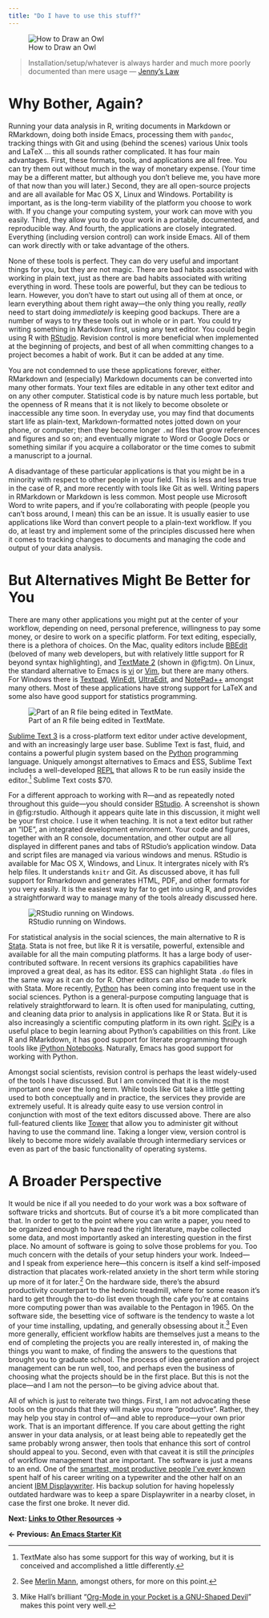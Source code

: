 ```yaml
---
title: "Do I have to use this stuff?"
---
```


![How to Draw an Owl](figures/draw-owl.jpg){#fig:owl}

> Installation/setup/whatever is always harder and much more poorly documented than mere usage --- [Jenny's Law](https://twitter.com/JennyBryan/status/699462966282858500)

# Why Bother, Again?

Running your data analysis in R, writing documents in Markdown or
RMarkdown, doing both inside Emacs, processing them with `pandoc`,
tracking things with Git and using (behind the scenes) various Unix
tools and LaTeX ... this all sounds rather complicated. It has four
main advantages. First, these formats, tools, and applications are all
free. You can try them out without much in the way of monetary
expense. (Your time may be a different matter, but although you don't
believe me, you have more of that now than you will later.) Second,
they are all open-source projects and are all available for Mac OS X,
Linux and Windows. Portability is important, as is the long-term
viability of the platform you choose to work with. If you change your
computing system, your work can move with you easily. Third, they
allow you to do your work in a portable, documented, and reproducible
way. And fourth, the applications are closely integrated. Everything
(including version control) can work inside Emacs. All of them can
work directly with or take advantage of the others.

None of these tools is perfect. They can do very useful and important
things for you, but they are not magic. There are bad habits
associated with working in plain text, just as there are bad habits
associated with writing everything in word. These tools are powerful,
but they can be tedious to learn. However, you don't have to start out
using all of them at once, or learn everything about them right
away---the only thing you really, *really* need to start doing
*immediately* is keeping good backups. There are a number of ways to
try these tools out in whole or in part. You could try writing
something in Markdown first, using any text editor. You could begin
using R with [RStudio](http://rstudio.com). Revision control is more
beneficial when implemented at the beginning of projects, and best of
all when committing changes to a project becomes a habit of work. But
it can be added at any time.

You are not condemned to use these applications forever, either.
RMarkdown and (especially) Markdown documents can be converted into
many other formats. Your text files are editable in any other text
editor and on any other computer. Statistical code is by nature much
less portable, but the openness of R means that it is not likely to
become obsolete or inaccessible any time soon. In everyday use, you
may find that documents start life as plain-text, Markdown-formatted
notes jotted down on your phone, or computer; then they become longer
`.md` files that grow references and figures and so on; and eventually
migrate to Word or Google Docs or something similar if you acquire a
collaborator or the time comes to submit a manuscript to a journal.

A disadvantage of these particular applications is that you might be
in a minority with respect to other people in your field. This is less
and less true in the case of R, and more recently with tools like Git
as well. Writing papers in RMarkdown or Markdown is less common. Most
people use Microsoft Word to write papers, and if you're collaborating
with people (people you can't boss around, I mean) this can be an
issue. It is usually easier to use applications like Word than convert
people to a plain-text workflow. If you do, at least try and implement
some of the principles discussed here when it comes to tracking
changes to documents and managing the code and output of your data
analysis.

# But Alternatives Might Be Better for You

There are many other applications you might put at the center of your
workflow, depending on need, personal preference, willingness to pay
some money, or desire to work on a specific platform. For text
editing, especially, there is a plethora of choices. On the Mac,
quality editors include
[BBEdit](http://www.barebones.com/products/bbedit/index.shtml)
(beloved of many web developers, but with relatively little support
for R beyond syntax highlighting), and
[TextMate 2](http://macromates.com/download) (shown in @fig:tm). On
Linux, the standard alternative to Emacs is
[vi](http://www.eng.hawaii.edu/Tutor/vi.html) or
[Vim](http://www.vim.org/), but there are many others. For Windows
there is [Textpad](http://www.textpad.com/),
[WinEdt](http://www.winedt.com/),
[UltraEdit](http://www.ultraedit.com/), and
[NotePad++](http://notepad-plus.sourceforge.net/uk/site.htm) amongst
many others. Most of these applications have strong support for LaTeX
and some also have good support for statistics programming.

![Part of an R file being edited in TextMate.](figures/TextMate.png){#fig:tm}

[Sublime Text 3](http://www.sublimetext.com/) is a cross-platform text
editor under active development, and with an increasingly large user
base. Sublime Text is fast, fluid, and contains a powerful plugin
system based on the [Python](http://python.org) programming language.
Uniquely amongst alternatives to Emacs and ESS, Sublime Text includes
a well-developed
[REPL](http://en.wikipedia.org/wiki/Read%E2%80%93eval%E2%80%93print_loop)
that allows R to be run easily inside the editor.[^9] Sublime Text
costs \$70.

For a different approach to working with R---and as repeatedly noted
throughout this guide---you should consider
[RStudio](http://www.rstudio.com). A screenshot is shown in
@fig:rstudio. Although it appears quite late in this discussion, it
might well be your first choice. I use it when teaching. It is not a
text editor but rather an "IDE", an integrated development
environment. Your code and figures, together with an R console,
documentation, and other output are all displayed in different panes
and tabs of RStudio's application window. Data and script files are
managed via various windows and menus. RStudio is available for Mac OS
X, Windows, and Linux. It intergrates nicely with R's help files. It
understands `knitr` and Git. As discussed above, it has full support
for Rmarkdown and generates HTML, PDF, and other formats for you very
easily. It is the easiest way by far to get into using R, and provides
a straightforward way to manage many of the tools already discussed
here.

![RStudio running on Windows.](figures/rstudio.png){#fig:rstudio}

For statistical analysis in the social sciences, the main alternative
to R is [Stata](http://www.stata.com/). Stata is not free, but like R
it is versatile, powerful, extensible and available for all the main
computing platforms. It has a large body of user-contributed software.
In recent versions its graphics capabilities have improved a great
deal, as has its editor. ESS can highlight Stata `.do` files in the
same way as it can do for R. Other editors can also be made to work
with Stata. More recently, [Python](http://python.org) has been coming
into frequent use in the social sciences. Python is a general-purpose
computing language that is relatively straightforward to learn. It is
often used for manipulating, cutting, and cleaning data prior to
analysis in applications like R or Stata. But it is also increasingly
a scientific computing platform in its own right.
[SciPy](http://www.scipy.org) is a useful place to begin learning
about Python's capabilities on this front. Like R and RMarkdown, it
has good support for literate programming through tools like
[iPython Notebooks](http://ipython.org/notebook.html). Naturally,
Emacs has good support for working with Python.

Amongst social scientists, revision control is perhaps the least
widely-used of the tools I have discussed. But I am convinced that it
is the most important one over the long term. While tools like Git
take a little getting used to both conceptually and in practice, the
services they provide are extremely useful. It is already quite easy
to use version control in conjunction with most of the text editors
discussed above. There are also full-featured clients like
[Tower](https://www.git-tower.com) that allow you to administer git
without having to use the command line. Taking a longer view, version
control is likely to become more widely available through intermediary
services or even as part of the basic functionality of operating
systems.

# A Broader Perspective

It would be nice if all you needed to do your work was a box software
of software tricks and shortcuts. But of course it's a bit more
complicated than that. In order to get to the point where you can
write a paper, you need to be organized enough to have read the right
literature, maybe collected some data, and most importantly asked an
interesting question in the first place. No amount of software is
going to solve those problems for you. Too much concern with the
details of your setup hinders your work. Indeed---and I speak from
experience here---this concern is itself a kind self-imposed
distraction that placates work-related anxiety in the short term while
storing up more of it for later.[^10] On the hardware side, there's the
absurd productivity counterpart to the hedonic treadmill, where for
some reason it's hard to get through the to-do list even though the
cafe you're at contains more computing power than was available to the
Pentagon in 1965. On the software side, the besetting vice of software
is the tendency to waste a lot of your time installing, updating, and
generally obsessing about it.[^11] Even more generally, efficient
workflow habits are themselves just a means to the end of completing
the projects you are really interested in, of making the things you
want to make, of finding the answers to the questions that brought you
to graduate school. The process of idea generation and project
management can be run well, too, and perhaps even the business of
choosing what the projects should be in the first place. But this is
not the place---and I am not the person---to be giving advice about
that.

All of which is just to reiterate two things. First, I am not
advocating these tools on the grounds that they will make you more
"productive". Rather, they may help you stay in control of---and able
to reproduce---your own prior work. That is an important difference.
If you care about getting the right answer in your data analysis, or
at least being able to repeatedly get the same probably wrong answer,
then tools that enhance this sort of control should appeal to you.
Second, even with that caveat it is still the *principles* of workflow
management that are important. The software is just a means to an end.
One of the
[smartest, most productive people I've ever known](http://en.wikipedia.org/wiki/David_Kellogg_Lewis)
spent half of his career writing on a typewriter and the other half on
an ancient
[IBM Displaywriter](http://www-03.ibm.com/ibm/history/exhibits/pc/pc_8.html).
His backup solution for having hopelessly outdated hardware was to
keep a spare Displaywriter in a nearby closet, in case the first one
broke. It never did.


[^9]: TextMate also has some support for this way of working, but it is
    conceived and accomplished a little differently.

[^10]: See [Merlin Mann](http://inboxzero.com/), amongst others, for
    more on this point.

[^11]: Mike Hall's brilliant "[Org-Mode in your Pocket is a GNU-Shaped
    Devil](http://mph.puddingbowl.org/2010/02/org-mode-in-your-pocket-is-a-gnu-shaped-devil/)"
    makes this point very well.


**Next: [Links to Other Resources](http://plain-text.co/links.html)  →**

**← Previous: [An Emacs Starter Kit](http://plain-text.co/esk.html)**
